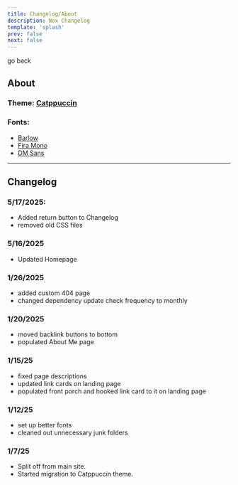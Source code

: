 ```yaml
---
title: Changelog/About
description: Nox Changelog
template: 'splash'
prev: false
next: false
---
```


<LinkButton href="../" variant="secondary">go back</LinkButton>

## About

### Theme: <a target="_base" href="https://catppuccin.com">Catppuccin</a>

### Fonts:
 - <a target="_base" href="https://fontsource.org/fonts/barlow">Barlow</a>
 - <a target="_base" href="https://fontsource.org/fonts/fira-mono">Fira Mono</a>
 - <a target="_base" href="https://fontsource.org/fonts/dm-sans">DM Sans</a>

---
## Changelog

### 5/17/2025:
- Added return button to Changelog
- removed old CSS files

### 5/16/2025
- Updated Homepage

### 1/26/2025
- added custom 404 page
- changed dependency update check frequency to monthly

### 1/20/2025
- moved backlink buttons to bottom
- populated About Me page

### 1/15/25
- fixed page descriptions
- updated link cards on landing page
- populated front porch and hooked link card to it on landing page

### 1/12/25

- set up better fonts
- cleaned out unnecessary junk folders

### 1/7/25

- Split off from main site.
- Started migration to Catppuccin theme.